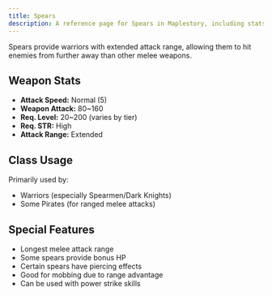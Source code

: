 ```yaml
---
title: Spears
description: A reference page for Spears in Maplestory, including stats, usage, and benefits.
---
```


Spears provide warriors with extended attack range, allowing them to hit enemies from further away than other melee weapons.

## Weapon Stats

* **Attack Speed:** Normal (5)
* **Weapon Attack:** 80~160
* **Req. Level:** 20~200 (varies by tier)
* **Req. STR:** High
* **Attack Range:** Extended

## Class Usage

Primarily used by:
* Warriors (especially Spearmen/Dark Knights)
* Some Pirates (for ranged melee attacks)

## Special Features

* Longest melee attack range
* Some spears provide bonus HP
* Certain spears have piercing effects
* Good for mobbing due to range advantage
* Can be used with power strike skills


<EquipmentLayout type="bow"></EquipmentLayout>